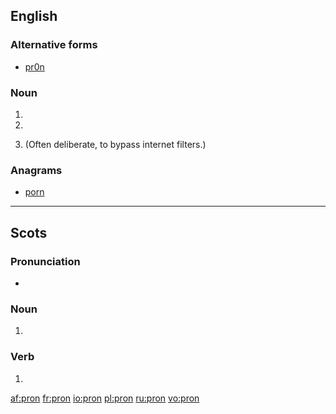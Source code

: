 ==English==

===Alternative forms===
* [[pr0n]] {{qualifier|misspelling of porn}}

===Noun===
{{en-noun}}

# {{abbreviation of|pronoun}}
# {{abbreviation of|pronunciation}}
# {{context|Internet|leet|lang=en}} {{misspelling of|porn}} (Often deliberate, to bypass internet filters.)

===Anagrams===
* [[porn#English|porn]]

----

==Scots==

===Pronunciation===
* {{IPA|[pron]|lang=sco}}

===Noun===
{{sco-noun}}

# {{alternative form of|pran|lang=sco}}

===Verb===
{{sco-verb|prons|pronnin|pronnit|pronnit}}

# {{alternative form of|pran|lang=sco}}

[[af:pron]]
[[fr:pron]]
[[io:pron]]
[[pl:pron]]
[[ru:pron]]
[[vo:pron]]